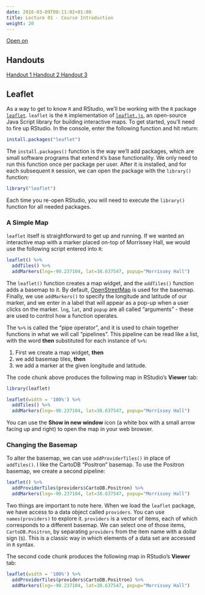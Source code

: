 ```yaml
---
date: 2016-03-09T00:11:02+01:00
title: Lecture 01 - Course Introduction
weight: 20
---
```


<a class="btn btn-primary btn-outline btn-xs{{end}}" href="https://github.com/slu-soc5650/" target="_blank"> Open on <i class="fab fa-github fa-lg"></i> </a>

## Handouts

<a class="btn btn-primary btn-outline btn-xs{{end}}" href="https://github.com/slu-soc5650/" target="_blank"> Handout 1 </a>
<a class="btn btn-primary btn-outline btn-xs{{end}}" href="https://github.com/slu-soc5650/" target="_blank"> Handout 2 </a>
<a class="btn btn-primary btn-outline btn-xs{{end}}" href="https://github.com/slu-soc5650/" target="_blank"> Handout 3 </a>

## Leaflet
As a way to get to know `R` and RStudio, we'll be working with the `R` package [`leaflet`](https://rstudio.github.io/leaflet/). `leaflet` is the `R` implementation of [`leaflet.js`](http://leafletjs.com), an open-source Java Script library for building interactive maps. To get started, you'll need to fire up RStudio. In the console, enter the following function and hit return:

```r
install.packages("leaflet")
```

The `install.packages()` function is the way we'll add packages, which are small software programs that extend `R`'s base functionality. We only need to run this function once per package per user. After it is installed, and for each subsequent `R` session, we can open the package with the `library()` function:

```r
library("leaflet")
```

Each time you re-open RStudio, you will need to execute the `library()` function for all needed packages. 

### A Simple Map

`leaflet` itself is straightforward to get up and running. If we wanted an interactive map with a marker placed on-top of Morrissey Hall, we would use the following script entered into `R`:

```r
leaflet() %>%
  addTiles() %>%
  addMarkers(lng=-90.237104, lat=38.637547, popup="Morrissey Hall")
```

The `leaflet()` function creates a map widget, and the `addTiles()` function adds a basemap to it. By default, [OpenStreetMap](https://www.openstreetmap.org) is used for the basemap. Finally, we use `addMarkers()` to specify the longitude and latitude of our marker, and we enter in a label that will appear as a pop-up when a user clicks on the marker. `lng`, `lat`, and `popup` are all called "arguments" - these are used to control how a function operates. 

The `%>%` is called the "pipe operator", and it is used to chain together functions in what we will call "pipelines". This pipeline can be read like a list, with the word **then** substituted for each instance of `%>%`:

1. First we create a map widget, **then**
2. we add basemap tiles, **then**
3. we add a marker at the given longitude and latitude.

The code chunk above produces the following map in RStudio's **Viewer** tab:
```r
library(leaflet)

leaflet(width = '100%') %>%
  addTiles() %>%
  addMarkers(lng=-90.237104, lat=38.637547, popup="Morrissey Hall")
```
You can use the **Show in new window** icon (a white box with a small arrow facing up and right) to open the map in your web browser.

### Changing the Basemap

To alter the basemap, we can use `addProviderTiles()` in place of `addTiles()`. I like the CartoDB "Positron" basemap. To use the Positron basemap, we create a second pipeline:

```r
leaflet() %>%
  addProviderTiles(providers$CartoDB.Positron) %>% 
  addMarkers(lng=-90.237104, lat=38.637547, popup="Morrissey Hall")
```

Two things are important to note here. When we load the `leaflet` package, we have access to a data object called `providers`. You can use `names(providers)` to explore it. `providers` is a vector of items, each of which corresponds to a different basemap. We can select one of those items, `CartoDB.Positron`, by separating `providers` from the item name with a dollar sign (`$`). This is a classic way in which elements of a data set are accessed in `R` syntax.

The second code chunk produces the following map in RStudio's **Viewer** tab:
```r
leaflet(width = '100%') %>%
  addProviderTiles(providers$CartoDB.Positron) %>% 
  addMarkers(lng=-90.237104, lat=38.637547, popup="Morrissey Hall")
```